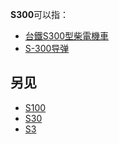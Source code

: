{{DisambigNav|S|300}}

'''S300'''可以指：
*[[台鐵S300型柴電機車|台鐵S300型柴電機車]]
*[[S-300导弹|S-300导弹]]
==另见==
*[[S100|S100]]
*[[S30|S30]]
*[[S3|S3]]
{{disambig}}